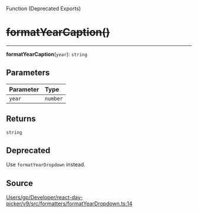 <SectionTitle>Function (Deprecated Exports)</SectionTitle>

# ~~formatYearCaption()~~

<Description>

</Description>

---

<a id="undefined" name="undefined"></a>

<SignatureMemberIdentifier>**formatYearCaption**(`year`): `string`</SignatureMemberIdentifier>

## Parameters

| Parameter | Type |
| :------ | :------ |
| `year` | `number` |

## Returns

`string`

## Deprecated

Use `formatYearDropdown` instead.

## Source

[Users/gp/Developer/react-day-picker/v9/src/formatters/formatYearDropdown.ts:14](https://github.com/gpbl/react-day-picker/blob/b97c86295/src/formatters/formatYearDropdown.ts#L14)
